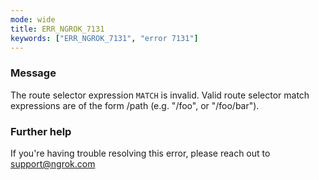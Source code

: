 ```yaml
---
mode: wide
title: ERR_NGROK_7131
keywords: ["ERR_NGROK_7131", "error 7131"]
---
```


### Message

The route selector expression `MATCH` is invalid. Valid route selector match expressions are of the form /path (e.g. "/foo", or "/foo/bar").

### Further help

If you're having trouble resolving this error, please reach out to [support@ngrok.com](mailto:support@ngrok.com?subject=Help%20with%20ERR_NGROK_7131)
